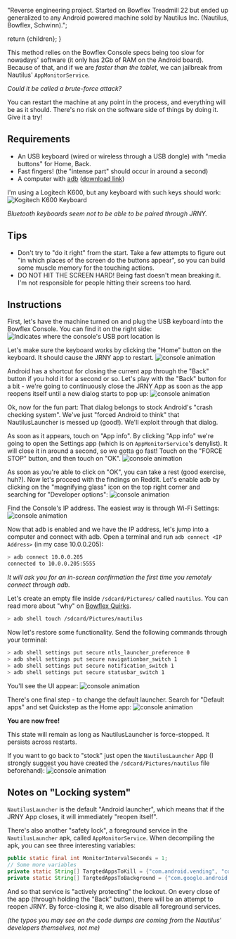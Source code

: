 
  "Reverse engineering project. Started on Bowflex Treadmill 22 but ended up generalized to any Android powered machine sold by Nautilus Inc. (Nautilus, Bowflex, Schwinn).";

  return <BaseProject title={title} description={description} imgSrc={imgSrc} imgAlt={imgAlt} pubDate={pubDate} link={link}>{children}</BaseProject>;
}

This method relies on the Bowflex Console specs being too slow for nowadays' software (it only has 2Gb of RAM on the Android board). Because of that, and if we are _faster than the tablet_, we can jailbreak from Nautilus' `AppMonitorService`.

*Could it be called a brute-force attack?*

You can restart the machine at any point in the process, and everything will be as it should. There's no risk on the software side of things by doing it. Give it a try!


## Requirements

- An USB keyboard (wired or wireless through a USB dongle) with "media buttons" for Home, Back.
- Fast fingers! (the "intense part" should occur in around a second)
- A computer with [adb](https://developer.android.com/studio/command-line/adb) ([download link](https://developer.android.com/studio/releases/platform-tools))

I'm using a Logitech K600, but any keyboard with such keys should work:
<Image src={LogiKeys} alt="Kogitech K600 Keyboard" format="webp" />

*Bluetooth keyboards seem not to be able to be paired through JRNY.*


## Tips
- Don't try to "do it right" from the start. Take a few attempts to figure out "in which places of the screen do the buttons appear", so you can build some muscle memory for the touching actions.
- DO NOT HIT THE SCREEN HARD! Being fast doesn't mean breaking it. I'm not responsible for people hitting their screens too hard.


## Instructions

First, let's have the machine turned on and plug the USB keyboard into the Bowflex Console. You can find it on the right side:
<Image src={ConsoleUSB} alt="Indicates where the console's USB port location is" format="webp" />


Let's make sure the keyboard works by clicking the "Home" button on the keyboard. It should cause the JRNY app to restart.
<Image src={Console01} alt="console animation" format="webp" />

Android has a shortcut for closing the current app through the "Back" button if you hold it for a second or so.
Let's play with the "Back" button for a bit - we're going to continuously close the JRNY App as soon as the app reopens itself until a new dialog starts to pop up:
<Image src={Console02} alt="console animation" format="webp" />

Ok, now for the fun part: That dialog belongs to stock Android's "crash checking system". We've just "forced Android to think" that NautilusLauncher is messed up (good!). We'll exploit through that dialog.

As soon as it appears, touch on "App info". By clicking "App info" we're going to open the Settings app (which is on `AppMonitorService`'s denylist). It will close it in around a second, so we gotta go fast! Touch on the "FORCE STOP" button, and then touch on "OK".
<Image src={Console03} alt="console animation" format="webp" />

As soon as you're able to click on "OK", you can take a rest (good exercise, huh?). Now let's proceed with the findings on Reddit. Let's enable adb by clicking on the "magnifying glass" icon on the top right corner and searching for "Developer options":
<Image src={Console04} alt="console animation" format="webp" />

Find the Console's IP address. The easiest way is through Wi-Fi Settings:
<Image src={Console05} alt="console animation" format="webp" />

Now that adb is enabled and we have the IP address, let's jump into a computer and connect with adb. Open a terminal and run `adb connect <IP Address>` (in my case 10.0.0.205):
```sh
> adb connect 10.0.0.205
connected to 10.0.0.205:5555
```

*It will ask you for an in-screen confirmation the first time you remotely connect through adb.*


Let's create an empty file inside `/sdcard/Pictures/` called `nautilus`. You can read more about "why" on [Bowflex Quirks](/projects/fl3xbl0w/quirks).
```sh
> adb shell touch /sdcard/Pictures/nautilus
```

Now let's restore some functionality. Send the following commands through your terminal:
```sh
> adb shell settings put secure ntls_launcher_preference 0
> adb shell settings put secure navigationbar_switch 1
> adb shell settings put secure notification_switch 1
> adb shell settings put secure statusbar_switch 1
```

You'll see the UI appear:
<Image src={Console06} alt="console animation" format="webp" />


There's one final step - to change the default launcher. Search for "Default apps" and set Quickstep as the Home app:
<Image src={Console07} alt="console animation" format="webp" />

**You are now free!**

This state will remain as long as NautilusLauncher is force-stopped. It persists across restarts.

If you want to go back to "stock" just open the `NautilusLauncher` App (I strongly suggest you have created the `/sdcard/Pictures/nautilus` file beforehand):
<Image src={Console08} alt="console animation" format="webp" />


## Notes on "Locking system"
`NautilusLauncher` is the default "Android launcher", which means that if the JRNY App closes, it will immediately "reopen itself".

There's also another "safety lock", a foreground service in the `NautilusLauncher` apk, called `AppMonitorService`. When decompiling the apk, you can see three interesting variables:
```java
public static final int MonitorIntervalSeconds = 1;
// Some more variables
private static String[] TargtedAppsToKill = {"com.android.vending", "com.android.settings", "com.android.chrome", "com.google.android.gm", "com.google.android.youtube"};
private static String[] TargtedAppsToBackground = {"com.google.android.googlequicksearchbox:interactor", "com.google.android.googlequicksearchbox:search", "com.google.android.googlequicksearchbox", "com.android.launcher3", "com.google.android.inputmethod.latin"};
```

And so that service is "actively protecting" the lockout. On every close of the app (through holding the "Back" button), there will be an attempt to reopen JRNY. By force-closing it, we also disable all foreground services.

*(the typos you may see on the code dumps are coming from the Nautilus' developers themselves, not me)*
